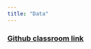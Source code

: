 ---
title: "Data"
---

### [Github classroom link](https://github.com/anly501/dsan-5000-project-Michaelx1010)